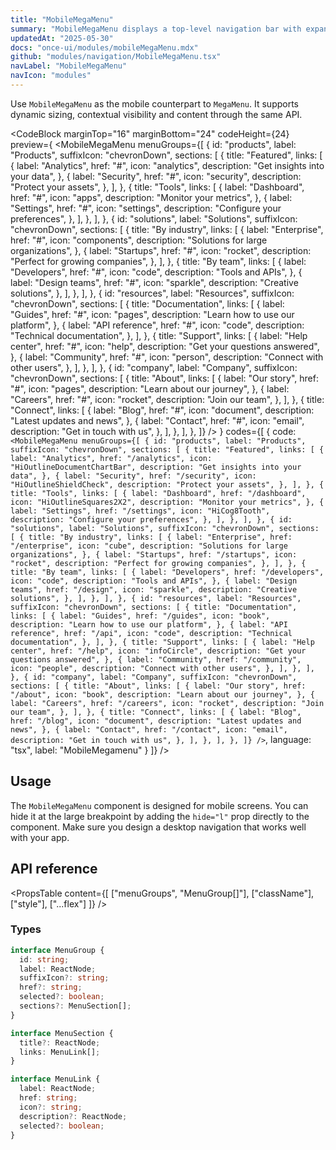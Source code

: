 ```yaml
---
title: "MobileMegaMenu"
summary: "MobileMegaMenu displays a top-level navigation bar with expandable dropdowns for organized access to grouped links. It supports dynamic sizing and contextual visibility."
updatedAt: "2025-05-30"
docs: "once-ui/modules/mobileMegaMenu.mdx"
github: "modules/navigation/MobileMegaMenu.tsx"
navLabel: "MobileMegaMenu"
navIcon: "modules"
---
```


Use `MobileMegaMenu` as the mobile counterpart to `MegaMenu`. It supports dynamic sizing, contextual visibility and content through the same API.

<CodeBlock
  marginTop="16"
  marginBottom="24"
  codeHeight={24}
  preview={
    <Row fillWidth minHeight={20} overflow="hidden">
    <MobileMegaMenu
      menuGroups={[
        {
      id: "products",
      label: "Products",
      suffixIcon: "chevronDown",
      sections: [
        {
          title: "Featured",
          links: [
            {
              label: "Analytics",
              href: "#",
              icon: "analytics",
              description: "Get insights into your data",
            },
            {
              label: "Security",
              href: "#",
              icon: "security",
              description: "Protect your assets",
            },
          ],
        },
        {
          title: "Tools",
          links: [
            {
              label: "Dashboard",
              href: "#",
              icon: "apps",
              description: "Monitor your metrics",
            },
            {
              label: "Settings",
              href: "#",
              icon: "settings",
              description: "Configure your preferences",
            },
          ],
        },
      ],
    },
    {
      id: "solutions",
      label: "Solutions",
      suffixIcon: "chevronDown",
      sections: [
        {
          title: "By industry",
          links: [
            {
              label: "Enterprise",
              href: "#",
              icon: "components",
              description: "Solutions for large organizations",
            },
            {
              label: "Startups",
              href: "#",
              icon: "rocket",
              description: "Perfect for growing companies",
            },
          ],
        },
        {
          title: "By team",
          links: [
            {
              label: "Developers",
              href: "#",
              icon: "code",
              description: "Tools and APIs",
            },
            {
              label: "Design teams",
              href: "#",
              icon: "sparkle",
              description: "Creative solutions",
            },
          ],
        },
      ],
    },
    {
      id: "resources",
      label: "Resources",
      suffixIcon: "chevronDown",
      sections: [
        {
          title: "Documentation",
          links: [
            {
              label: "Guides",
              href: "#",
              icon: "pages",
              description: "Learn how to use our platform",
            },
            {
              label: "API reference",
              href: "#",
              icon: "code",
              description: "Technical documentation",
            },
          ],
        },
        {
          title: "Support",
          links: [
            {
              label: "Help center",
              href: "#",
              icon: "help",
              description: "Get your questions answered",
            },
            {
              label: "Community",
              href: "#",
              icon: "person",
              description: "Connect with other users",
            },
          ],
        },
      ],
    },
    {
      id: "company",
      label: "Company",
      suffixIcon: "chevronDown",
      sections: [
        {
          title: "About",
          links: [
            {
              label: "Our story",
              href: "#",
              icon: "pages",
              description: "Learn about our journey",
            },
            {
              label: "Careers",
              href: "#",
              icon: "rocket",
              description: "Join our team",
            },
          ],
        },
        {
          title: "Connect",
          links: [
            {
              label: "Blog",
              href: "#",
              icon: "document",
              description: "Latest updates and news",
            },
            {
              label: "Contact",
              href: "#",
              icon: "email",
              description: "Get in touch with us",
            },
          ],
        },
      ],
    },
      ]}
    />
  </Row>
  }
  codes={[
    {
      code:
`<MobileMegaMenu
    menuGroups={[
      {
        id: "products",
        label: "Products",
        suffixIcon: "chevronDown",
        sections: [
          {
            title: "Featured",
            links: [
              {
                label: "Analytics",
                href: "/analytics",
                icon: "HiOutlineDocumentChartBar",
                description: "Get insights into your data",
              },
              {
                label: "Security",
                href: "/security",
                icon: "HiOutlineShieldCheck",
                description: "Protect your assets",
              },
            ],
          },
          {
            title: "Tools",
            links: [
              {
                label: "Dashboard",
                href: "/dashboard",
                icon: "HiOutlineSquares2X2",
                description: "Monitor your metrics",
              },
              {
                label: "Settings",
                href: "/settings",
                icon: "HiCog8Tooth",
                description: "Configure your preferences",
              },
            ],
          },
        ],
      },
      {
        id: "solutions",
        label: "Solutions",
        suffixIcon: "chevronDown",
        sections: [
          {
            title: "By industry",
            links: [
              {
                label: "Enterprise",
                href: "/enterprise",
                icon: "cube",
                description: "Solutions for large organizations",
              },
              {
                label: "Startups",
                href: "/startups",
                icon: "rocket",
                description: "Perfect for growing companies",
              },
            ],
          },
          {
            title: "By team",
            links: [
              {
                label: "Developers",
                href: "/developers",
                icon: "code",
                description: "Tools and APIs",
              },
              {
                label: "Design teams",
                href: "/design",
                icon: "sparkle",
                description: "Creative solutions",
              },
            ],
          },
        ],
      },
      {
        id: "resources",
        label: "Resources",
        suffixIcon: "chevronDown",
        sections: [
          {
            title: "Documentation",
            links: [
              {
                label: "Guides",
                href: "/guides",
                icon: "book",
                description: "Learn how to use our platform",
              },
              {
                label: "API reference",
                href: "/api",
                icon: "code",
                description: "Technical documentation",
              },
            ],
          },
          {
            title: "Support",
            links: [
              {
                label: "Help center",
                href: "/help",
                icon: "infoCircle",
                description: "Get your questions answered",
              },
              {
                label: "Community",
                href: "/community",
                icon: "people",
                description: "Connect with other users",
              },
            ],
          },
        ],
      },
      {
        id: "company",
        label: "Company",
        suffixIcon: "chevronDown",
        sections: [
          {
            title: "About",
            links: [
              {
                label: "Our story",
                href: "/about",
                icon: "book",
                description: "Learn about our journey",
              },
              {
                label: "Careers",
                href: "/careers",
                icon: "rocket",
                description: "Join our team",
              },
            ],
          },
          {
            title: "Connect",
            links: [
              {
                label: "Blog",
                href: "/blog",
                icon: "document",
                description: "Latest updates and news",
              },
              {
                label: "Contact",
                href: "/contact",
                icon: "email",
                description: "Get in touch with us",
              },
            ],
          },
        ],
      },
    ]}
/>`,
      language: "tsx",
      label: "MobileMegamenu"
    }
  ]}
/>

## Usage

The `MobileMegaMenu` component is designed for mobile screens. You can hide it at the large breakpoint by adding the `hide="l"` prop directly to the component. Make sure you design a desktop navigation that works well with your app.

## API reference

<PropsTable
  content={[
    ["menuGroups", "MenuGroup[]"],
    ["className"],
    ["style"],
    ["...flex"]
  ]}
/>

### Types

```ts
interface MenuGroup {
  id: string;
  label: ReactNode;
  suffixIcon?: string;
  href?: string;
  selected?: boolean;
  sections?: MenuSection[];
}

interface MenuSection {
  title?: ReactNode;
  links: MenuLink[];
}

interface MenuLink {
  label: ReactNode;
  href: string;
  icon?: string;
  description?: ReactNode;
  selected?: boolean;
}
```
